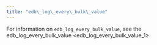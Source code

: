 ```yaml
---
title: "edb\_log\_every\_bulk\_value"
---
```


<div id="edb_log_every_bulk_value" class="registered_link"></div>

For information on `edb_log_every_bulk_value`, see the <span class="title-ref">edb_log_every_bulk_value &lt;edb_log_every_bulk_value_1></span>.
